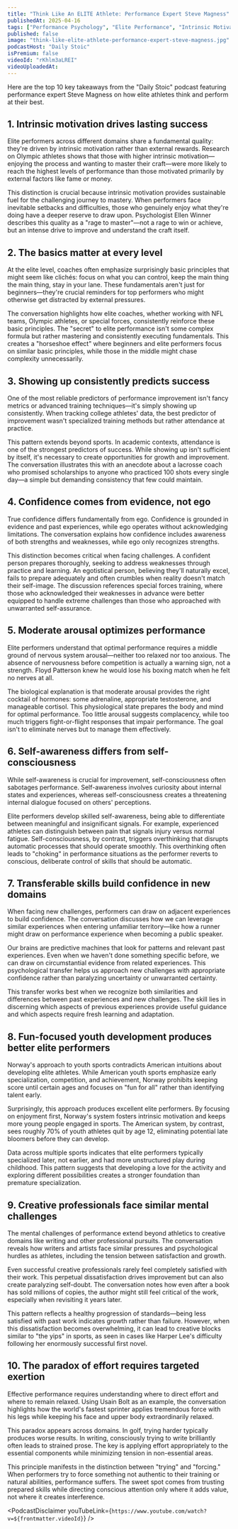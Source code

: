 ```yaml
---
title: "Think Like An ELITE Athlete: Performance Expert Steve Magness"
publishedAt: 2025-04-16
tags: ["Performance Psychology", "Elite Performance", "Intrinsic Motivation"]
published: false
image: "think-like-elite-athlete-performance-expert-steve-magness.jpg"
podcastHost: "Daily Stoic"
isPremium: false
videoId: "rKhlm3aLREI"
videoUploadedAt: 
---
```



<PodcastSummaryPageLayout frontmatter={frontmatter}>
Here are the top 10 key takeaways from the "Daily Stoic" podcast featuring performance expert Steve Magness on how elite athletes think and perform at their best.

## 1. Intrinsic motivation drives lasting success
Elite performers across different domains share a fundamental quality: they're driven by intrinsic motivation rather than external rewards. Research on Olympic athletes shows that those with higher intrinsic motivation—enjoying the process and wanting to master their craft—were more likely to reach the highest levels of performance than those motivated primarily by external factors like fame or money.

This distinction is crucial because intrinsic motivation provides sustainable fuel for the challenging journey to mastery. When performers face inevitable setbacks and difficulties, those who genuinely enjoy what they're doing have a deeper reserve to draw upon. Psychologist Ellen Winner describes this quality as a "rage to master"—not a rage to win or achieve, but an intense drive to improve and understand the craft itself.

## 2. The basics matter at every level
At the elite level, coaches often emphasize surprisingly basic principles that might seem like clichés: focus on what you can control, keep the main thing the main thing, stay in your lane. These fundamentals aren't just for beginners—they're crucial reminders for top performers who might otherwise get distracted by external pressures.

The conversation highlights how elite coaches, whether working with NFL teams, Olympic athletes, or special forces, consistently reinforce these basic principles. The "secret" to elite performance isn't some complex formula but rather mastering and consistently executing fundamentals. This creates a "horseshoe effect" where beginners and elite performers focus on similar basic principles, while those in the middle might chase complexity unnecessarily.

## 3. Showing up consistently predicts success
One of the most reliable predictors of performance improvement isn't fancy metrics or advanced training techniques—it's simply showing up consistently. When tracking college athletes' data, the best predictor of improvement wasn't specialized training methods but rather attendance at practice.

This pattern extends beyond sports. In academic contexts, attendance is one of the strongest predictors of success. While showing up isn't sufficient by itself, it's necessary to create opportunities for growth and improvement. The conversation illustrates this with an anecdote about a lacrosse coach who promised scholarships to anyone who practiced 100 shots every single day—a simple but demanding consistency that few could maintain.

## 4. Confidence comes from evidence, not ego
True confidence differs fundamentally from ego. Confidence is grounded in evidence and past experiences, while ego operates without acknowledging limitations. The conversation explains how confidence includes awareness of both strengths and weaknesses, while ego only recognizes strengths.

This distinction becomes critical when facing challenges. A confident person prepares thoroughly, seeking to address weaknesses through practice and learning. An egotistical person, believing they'll naturally excel, fails to prepare adequately and often crumbles when reality doesn't match their self-image. The discussion references special forces training, where those who acknowledged their weaknesses in advance were better equipped to handle extreme challenges than those who approached with unwarranted self-assurance.

## 5. Moderate arousal optimizes performance
Elite performers understand that optimal performance requires a middle ground of nervous system arousal—neither too relaxed nor too anxious. The absence of nervousness before competition is actually a warning sign, not a strength. Floyd Patterson knew he would lose his boxing match when he felt no nerves at all.

The biological explanation is that moderate arousal provides the right cocktail of hormones: some adrenaline, appropriate testosterone, and manageable cortisol. This physiological state prepares the body and mind for optimal performance. Too little arousal suggests complacency, while too much triggers fight-or-flight responses that impair performance. The goal isn't to eliminate nerves but to manage them effectively.

## 6. Self-awareness differs from self-consciousness
While self-awareness is crucial for improvement, self-consciousness often sabotages performance. Self-awareness involves curiosity about internal states and experiences, whereas self-consciousness creates a threatening internal dialogue focused on others' perceptions.

Elite performers develop skilled self-awareness, being able to differentiate between meaningful and insignificant signals. For example, experienced athletes can distinguish between pain that signals injury versus normal fatigue. Self-consciousness, by contrast, triggers overthinking that disrupts automatic processes that should operate smoothly. This overthinking often leads to "choking" in performance situations as the performer reverts to conscious, deliberate control of skills that should be automatic.

## 7. Transferable skills build confidence in new domains
When facing new challenges, performers can draw on adjacent experiences to build confidence. The conversation discusses how we can leverage similar experiences when entering unfamiliar territory—like how a runner might draw on performance experience when becoming a public speaker.

Our brains are predictive machines that look for patterns and relevant past experiences. Even when we haven't done something specific before, we can draw on circumstantial evidence from related experiences. This psychological transfer helps us approach new challenges with appropriate confidence rather than paralyzing uncertainty or unwarranted certainty.

This transfer works best when we recognize both similarities and differences between past experiences and new challenges. The skill lies in discerning which aspects of previous experiences provide useful guidance and which aspects require fresh learning and adaptation.

## 8. Fun-focused youth development produces better elite performers
Norway's approach to youth sports contradicts American intuitions about developing elite athletes. While American youth sports emphasize early specialization, competition, and achievement, Norway prohibits keeping score until certain ages and focuses on "fun for all" rather than identifying talent early.

Surprisingly, this approach produces excellent elite performers. By focusing on enjoyment first, Norway's system fosters intrinsic motivation and keeps more young people engaged in sports. The American system, by contrast, sees roughly 70% of youth athletes quit by age 12, eliminating potential late bloomers before they can develop.

Data across multiple sports indicates that elite performers typically specialized later, not earlier, and had more unstructured play during childhood. This pattern suggests that developing a love for the activity and exploring different possibilities creates a stronger foundation than premature specialization.

## 9. Creative professionals face similar mental challenges
The mental challenges of performance extend beyond athletics to creative domains like writing and other professional pursuits. The conversation reveals how writers and artists face similar pressures and psychological hurdles as athletes, including the tension between satisfaction and growth.

Even successful creative professionals rarely feel completely satisfied with their work. This perpetual dissatisfaction drives improvement but can also create paralyzing self-doubt. The conversation notes how even after a book has sold millions of copies, the author might still feel critical of the work, especially when revisiting it years later.

This pattern reflects a healthy progression of standards—being less satisfied with past work indicates growth rather than failure. However, when this dissatisfaction becomes overwhelming, it can lead to creative blocks similar to "the yips" in sports, as seen in cases like Harper Lee's difficulty following her enormously successful first novel.

## 10. The paradox of effort requires targeted exertion
Effective performance requires understanding where to direct effort and where to remain relaxed. Using Usain Bolt as an example, the conversation highlights how the world's fastest sprinter applies tremendous force with his legs while keeping his face and upper body extraordinarily relaxed.

This paradox appears across domains. In golf, trying harder typically produces worse results. In writing, consciously trying to write brilliantly often leads to strained prose. The key is applying effort appropriately to the essential components while minimizing tension in non-essential areas.

This principle manifests in the distinction between "trying" and "forcing." When performers try to force something not authentic to their training or natural abilities, performance suffers. The sweet spot comes from trusting prepared skills while directing conscious attention only where it adds value, not where it creates interference.

<PodcastDisclaimer youTubeLink={`https://www.youtube.com/watch?v=${frontmatter.videoId}`} />

</PodcastSummaryPageLayout>
